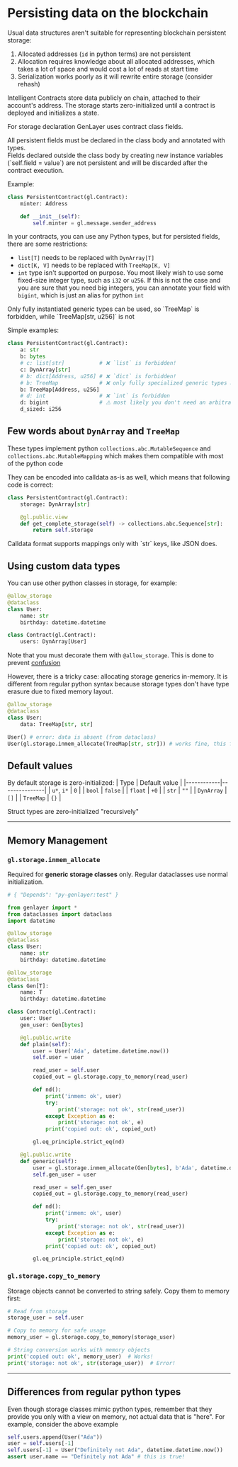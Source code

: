
# Persisting data on the blockchain

Usual data structures aren't suitable for representing blockchain persistent storage:

1. Allocated addresses (`id` in python terms) are not persistent
2. Allocation requires knowledge about all allocated addresses, which takes a lot of space and would cost a lot of reads at start time
3. Serialization works poorly as it will rewrite entire storage (consider rehash)

Intelligent Contracts store data publicly on chain, attached to their account's address. The storage starts zero-initialized until a contract is deployed and initializes a state.

For storage declaration GenLayer uses contract class fields.

<Callout emoji="🚫">
    All persistent fields must be declared in the class body and annotated with types.
    <br/>Fields declared outside the class body by creating new instance variables (`self.field = value`) are not persistent and will be discarded after the contract execution.
</Callout>

Example:
```py
class PersistentContract(gl.Contract):
    minter: Address

    def __init__(self):
        self.minter = gl.message.sender_address
```

In your contracts, you can use any Python types, but for persisted fields, there are some restrictions:
- `list[T]` needs to be replaced with `DynArray[T]`
- `dict[K, V]` needs to be replaced with `TreeMap[K, V]`
- `int` type isn't supported on purpose. You most likely wish to use some fixed-size integer type, such as `i32` or `u256`. If this is not the case and you are sure that you need big integers, you can annotate your field with `bigint`, which is just an alias for python `int`

<Callout emoji="⚠️">
    Only fully instantiated generic types can be used, so `TreeMap` is forbidden, while `TreeMap[str, u256]` is not
</Callout>

Simple examples:

```py
class PersistentContract(gl.Contract):
    a: str
    b: bytes
    # c: list[str]           # ❌ `list` is forbidden!
    c: DynArray[str]
    # b: dict[Address, u256] # ❌ `dict` is forbidden!
    # b: TreeMap             # ❌ only fully specialized generic types are allowed!
    b: TreeMap[Address, u256]
    # d: int                 # ❌ `int` is forbidden
    d: bigint                # ⚠️ most likely you don't need an arbitrary big integer
    d_sized: i256
```

## Few words about `DynArray` and `TreeMap`

These types implement python `collections.abc.MutableSequence` and `collections.abc.MutableMapping` which makes them compatible with most of the python code

They can be encoded into calldata as-is as well, which means that following code is correct:

```py
class PersistentContract(gl.Contract):
    storage: DynArray[str]

    @gl.public.view
    def get_complete_storage(self) -> collections.abc.Sequence[str]:
        return self.storage
```

<Callout emoji="⚠️">
    Calldata format supports mappings only with `str` keys, like JSON does.
</Callout>

## Using custom data types

You can use other python classes in storage, for example:

```py
@allow_storage
@dataclass
class User:
    name: str
    birthday: datetime.datetime

class Contract(gl.Contract):
    users: DynArray[User]
```

Note that you must decorate them with `@allow_storage`. This is done to prevent [confusion](#differences-from-regular-python-types)

However, there is a tricky case: allocating storage generics in-memory. It is different from regular python syntax because storage types don't have type erasure due to fixed memory layout.

```py
@allow_storage
@dataclass
class User:
    data: TreeMap[str, str]

User() # error: data is absent (from dataclass)
User(gl.storage.inmem_allocate(TreeMap[str, str])) # works fine, this function takes a type and `*args, **kwargs` for corresponding `__init__`. Also note that type must be fully instantiated and have no type variables.
```

## Default values
By default storage is zero-initialized:
| Type       | Default value |
|------------|---------------|
| `u*`, `i*` | `0`           |
| `bool`     | `false`       |
| `float`    | `+0`          |
| `str`      | `""`          |
| `DynArray` | `[]`          |
| `TreeMap`  | `{}`          |

Struct types are zero-initialized "recursively"


---
## Memory Management

### `gl.storage.inmem_allocate`

Required for **generic storage classes** only. Regular dataclasses use normal initialization.

```python
# { "Depends": "py-genlayer:test" }

from genlayer import *
from dataclasses import dataclass
import datetime

@allow_storage
@dataclass
class User:
    name: str
    birthday: datetime.datetime

@allow_storage
@dataclass
class Gen[T]:
    name: T
    birthday: datetime.datetime

class Contract(gl.Contract):
    user: User
    gen_user: Gen[bytes]

    @gl.public.write
    def plain(self):
        user = User('Ada', datetime.datetime.now())
        self.user = user

        read_user = self.user
        copied_out = gl.storage.copy_to_memory(read_user)

        def nd():
            print('inmem: ok', user)
            try:
                print('storage: not ok', str(read_user))
            except Exception as e:
                print('storage: not ok', e)
            print('copied out: ok', copied_out)

        gl.eq_principle.strict_eq(nd)

    @gl.public.write
    def generic(self):
        user = gl.storage.inmem_allocate(Gen[bytes], b'Ada', datetime.datetime.now())
        self.gen_user = user

        read_user = self.gen_user
        copied_out = gl.storage.copy_to_memory(read_user)

        def nd():
            print('inmem: ok', user)
            try:
                print('storage: not ok', str(read_user))
            except Exception as e:
                print('storage: not ok', e)
            print('copied out: ok', copied_out)

        gl.eq_principle.strict_eq(nd)
```

### `gl.storage.copy_to_memory`

Storage objects cannot be converted to string safely. Copy them to memory first:

```python
# Read from storage
storage_user = self.user

# Copy to memory for safe usage
memory_user = gl.storage.copy_to_memory(storage_user)

# String conversion works with memory objects
print('copied out: ok', memory_user)  # Works!
print('storage: not ok', str(storage_user))  # Error!

```

---
## Differences from regular python types
Even though storage classes mimic python types, remember that they provide you only with a view on memory, not actual data that is "here". For example, consider the above example

```py
self.users.append(User("Ada"))
user = self.users[-1]
self.users[-1] = User("Definitely not Ada", datetime.datetime.now())
assert user.name == "Definitely not Ada" # this is true!
```
